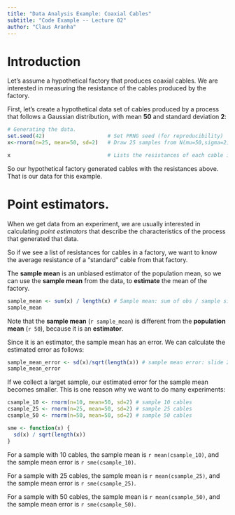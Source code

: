 ```yaml
---
title: "Data Analysis Example: Coaxial Cables"
subtitle: "Code Example -- Lecture 02"
author: "Claus Aranha"
---
```


# Introduction

Let's assume a hypothetical factory that produces coaxial cables.
We are interested in measuring the resistance of the cables produced
by the factory.

First, let's create a hypothetical data set of cables produced by a 
process that follows a Gaussian distribution, with mean **50** and 
standard deviation **2**:

```r
# Generating the data. 
set.seed(42)                    # Set PRNG seed (for reproducibility)
x<-rnorm(n=25, mean=50, sd=2)   # Draw 25 samples from N(mu=50,sigma=2)

x                               # Lists the resistances of each cable in the sample
```

So our hypothetical factory generated cables with the resistances above. 
That is our data for this example.

# Point estimators.

When we get data from an experiment, we are usually interested in calculating
*point estimators* that describe the characteristics of the process that 
generated that data.

So if we see a list of resistances for cables in a factory, we want to know
the average resistance of a "standard" cable from that factory. 

The **sample mean** is an unbiased estimator of the population mean, so we 
can use the **sample mean** from the data, to **estimate** the mean of the 
factory.

```r
sample_mean <- sum(x) / length(x) # Sample mean: sum of obs / sample size
sample_mean
```

Note that the **sample mean** (`r sample_mean`) is different from the 
**population mean** (`r 50`), because it is an **estimator**.

Since it is an estimator, the sample mean has an error. We can 
calculate the estimated error as follows:

```r
sample_mean_error <- sd(x)/sqrt(length(x)) # sample mean error: slide 25
sample_mean_error
```

If we collect a larget sample, our estimated error for the sample mean 
becomes smaller. This is one reason why we want to do many experiments:

```r
csample_10 <- rnorm(n=10, mean=50, sd=2) # sample 10 cables
csample_25 <- rnorm(n=25, mean=50, sd=2) # sample 25 cables
csample_50 <- rnorm(n=50, mean=50, sd=2) # sample 50 cables

sme <- function(x) {
  sd(x) / sqrt(length(x))
}
```

For a sample with 10 cables, the sample mean is `r mean(csample_10)`, and the sample mean error is `r sme(csample_10)`.

For a sample with 25 cables, the sample mean is `r mean(csample_25)`, and the sample mean error is `r sme(csample_25)`.

For a sample with 50 cables, the sample mean is `r mean(csample_50)`, and the sample mean error is `r sme(csample_50)`.

